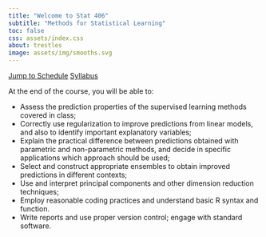 ```yaml
---
title: "Welcome to Stat 406"
subtitle: "Methods for Statistical Learning"
toc: false
css: assets/index.css
about: trestles
image: assets/img/smooths.svg
---
```



::: {.align-center}

::: {.hero-buttons}
[Jump to Schedule](https://ubc-stat.github.io/stat-406-lectures/){.btn-action-primary .btn-action .btn .btn-lg role="button"}
[Syllabus](syllabus.qmd){.btn-action-secondary .btn-action .btn .btn-lg role="button"}
::: 

:::

At the end of the course, you will be able to: 

* Assess the prediction properties of the supervised learning methods covered in class;
* Correctly use regularization to improve predictions from linear models, and also to identify important explanatory variables; 
* Explain the practical
difference between predictions obtained with parametric and non-parametric methods, and decide in specific applications which approach should be used; 
* Select and construct appropriate ensembles to obtain improved predictions in different contexts; 
* Use and interpret principal components and other dimension reduction techniques;
* Employ reasonable coding practices and understand basic R syntax and function.
* Write reports and use proper version control; engage with standard software.
